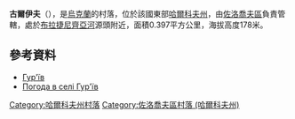 {{coord|50|17|11|N|35|43|7|E|scale:100000_region:UA|display=title}}

'''古爾伊夫'''（{{lang-uk|Гур'їв}}），是[[烏克蘭|烏克蘭]]的村落，位於該國東部[[哈爾科夫州|哈爾科夫州]]，由[[佐洛喬夫區_(哈爾科夫州)|佐洛喬夫區]]負責管轄，處於[[布拉捷尼齊亞河|布拉捷尼齊亞河]]源頭附近，面積0.397平方公里，海拔高度178米。

==參考資料==
*[http://w1.c1.rada.gov.ua/pls/z7502/A005?rdat1=09.01.2009&rf7571=33201 Гур'їв]{{dead link|date=2017年12月 |bot=InternetArchiveBot |fix-attempted=yes }}
* [http://weather.in.ua/ua/har'kovskaja/6197 Погода в селі Гур'їв]{{Wayback|url=http://weather.in.ua/ua/har%27kovskaja/6197 |date=20160323025512 }}

{{DEFAULTSORT:Гур'їв}}
[[Category:哈爾科夫州村落|Category:哈爾科夫州村落]]
[[Category:佐洛喬夫區村落_(哈爾科夫州)|Category:佐洛喬夫區村落 (哈爾科夫州)]]


{{Kharkiv-geo-stub}}